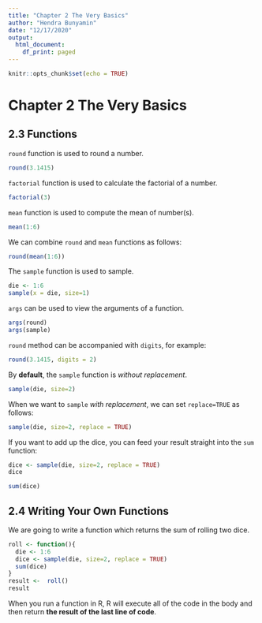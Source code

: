 ```yaml
---
title: "Chapter 2 The Very Basics"
author: "Hendra Bunyamin"
date: "12/17/2020"
output:
  html_document:
    df_print: paged
---
```


```r
knitr::opts_chunk$set(echo = TRUE)
```
# Chapter 2 The Very Basics

## 2.3 Functions
`round` function is used to round a number.
```r
round(3.1415)
```
`factorial` function is used to calculate the factorial of a number.
```r
factorial(3)
```
`mean` function is used to compute the mean of number(s).
```r
mean(1:6)
```
We can combine `round` and `mean` functions as follows:
```r
round(mean(1:6))
```
The `sample` function is used to sample.
```r
die <- 1:6
sample(x = die, size=1)
```
`args` can be used to view the arguments of a function.
```r
args(round)
args(sample)
```
`round` method can be accompanied with `digits`, for example:
```r
round(3.1415, digits = 2)
```
By **default**, the `sample` function is _without replacement_.
```r
sample(die, size=2)
```
When we want to `sample` _with replacement_, we can set `replace=TRUE` as follows:
```r
sample(die, size=2, replace = TRUE)
```
If you want to add up the dice, you can feed your result straight into the `sum` function:
```r
dice <- sample(die, size=2, replace = TRUE)
dice

sum(dice)
```

## 2.4 Writing Your Own Functions
We are going to write a function which returns the sum of rolling two dice.
```r
roll <- function(){
  die <- 1:6
  dice <- sample(die, size=2, replace = TRUE)
  sum(dice)
}
result <-  roll()
result
```
When you run a function in R, R will execute all of the code in the body and then return **the result of the last line of code**.


